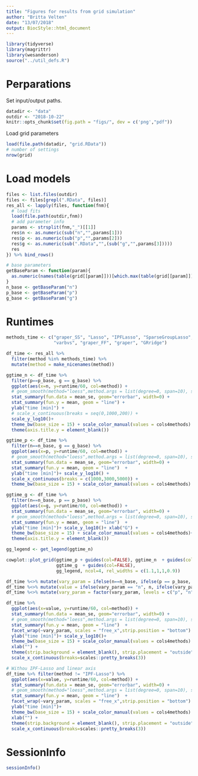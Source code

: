 ```yaml
---
title: "Figures for results from grid simulation"
author: "Britta Velten"
date: "13/07/2018"
output: BiocStyle::html_document
---
```


```r
library(tidyverse)
library(magrittr)
library(wesanderson)
source("../util_defs.R")
```


# Perparations
Set input/output paths.
```r
datadir <- "data"
outdir <- "2018-10-22"
knitr::opts_chunk$set(fig.path = "figs/", dev = c('png',"pdf"))
```

Load grid parameters
```r
load(file.path(datadir, "grid.RData"))
# number of settings
nrow(grid)
```


# Load models
```r
files <- list.files(outdir)
files <- files[grepl(".RData", files)]
res_all <- lapply(files, function(fnm){
  # load fits
  load(file.path(outdir,fnm))
  # add parameter info
  params <- strsplit(fnm,"_")[[1]]
  res$n <- as.numeric(sub("n","",params[1]))
  res$p <- as.numeric(sub("p","",params[2]))
  res$g <- as.numeric(sub(".RData","",(sub("g","",params[3]))))
  res
}) %>% bind_rows()

# base parameters
getBaseParam <- function(param){
  as.numeric(names(table(grid[[param]]))[which.max(table(grid[[param]]))])
}
n_base <- getBaseParam("n")
p_base <- getBaseParam("p")
g_base <- getBaseParam("g")
```

# Runtimes
```r
methods_time <- c("graper_SS", "Lasso", "IPFLasso", "SparseGroupLasso",
                  "varbvs", "graper_FF", "graper", "GRridge")

df_time <- res_all %>% 
  filter(method %in% methods_time) %>%
  mutate(method = make_nicenames(method))
```

```r
ggtime_n <- df_time %>%
  filter(p==p_base, g == g_base) %>%
  ggplot(aes(x=n, y=runtime/60, col=method)) +
  # geom_smooth(method="loess",method.args = list(degree=0, span=10), se=FALSE) +
  stat_summary(fun.data = mean_se, geom="errorbar", width=0) +
  stat_summary(fun.y = mean, geom = "line") +
  ylab("time [min]") +
  # scale_x_continuous(breaks = seq(0,1000,200)) +
  scale_y_log10()+
  theme_bw(base_size = 15) + scale_color_manual(values = cols4methods) +
  theme(axis.title.y = element_blank())

ggtime_p <- df_time %>%
  filter(n==n_base, g == g_base) %>%
  ggplot(aes(x=p, y=runtime/60, col=method)) +
  # geom_smooth(method="loess",method.args = list(degree=0, span=10), se=FALSE) +
  stat_summary(fun.data = mean_se, geom="errorbar", width=0) +
  stat_summary(fun.y = mean, geom = "line")  +
  ylab("time [min]")+ scale_y_log10() +
  scale_x_continuous(breaks = c(1000,3000,5000)) +
  theme_bw(base_size = 15) + scale_color_manual(values = cols4methods)

ggtime_g <- df_time %>%
  filter(n==n_base, p == p_base) %>%
  ggplot(aes(x=g, y=runtime/60, col=method)) +
  stat_summary(fun.data = mean_se, geom="errorbar", width=0) +
  # geom_smooth(method="loess",method.args = list(degree=0, span=10), se=FALSE) +
  stat_summary(fun.y = mean, geom = "line")  +
  ylab("time [min]")+ scale_y_log10()+ xlab("G") + 
  theme_bw(base_size = 15) + scale_color_manual(values = cols4methods)+
  theme(axis.title.y = element_blank())

gg_legend <- get_legend(ggtime_n)

cowplot::plot_grid(ggtime_p + guides(col=FALSE), ggtime_n  + guides(col=FALSE),
                   ggtime_g  + guides(col=FALSE),
                   gg_legend, ncol=4, rel_widths = c(1.1,1,1,0.9))
```

```r
df_time %<>% mutate(vary_param = ifelse(n==n_base, ifelse(p == p_base, "G","p"), "n"))
df_time %<>% mutate(value = ifelse(vary_param == "n", n, ifelse(vary_param=="p", p, g)))
df_time %<>% mutate(vary_param = factor(vary_param, levels = c("p", "n", "G")))

df_time %>%
  ggplot(aes(x=value, y=runtime/60, col=method)) +
  stat_summary(fun.data = mean_se, geom="errorbar", width=0) +
  # geom_smooth(method="loess",method.args = list(degree=0, span=10), se=FALSE) +
  stat_summary(fun.y = mean, geom = "line")  +
  facet_wrap(~vary_param, scales = "free_x",strip.position = "bottom") +
  ylab("time [min]")+ scale_y_log10()+ 
  theme_bw(base_size = 15) + scale_color_manual(values = cols4methods) +
  xlab("") +
  theme(strip.background = element_blank(), strip.placement = "outside") +
  scale_x_continuous(breaks=scales::pretty_breaks(3))
```

```r
# Withou IPF-Lasso and linear axis
df_time %>% filter(method != "IPF-Lasso") %>%
  ggplot(aes(x=value, y=runtime/60, col=method)) +
  stat_summary(fun.data = mean_se, geom="errorbar", width=0) +
  # geom_smooth(method="loess",method.args = list(degree=0, span=10), se=FALSE) +
  stat_summary(fun.y = mean, geom = "line")  +
  facet_wrap(~vary_param, scales = "free_x",strip.position = "bottom") +
  ylab("time [min]")+ 
  theme_bw(base_size = 15) + scale_color_manual(values = cols4methods) +
  xlab("") +
  theme(strip.background = element_blank(), strip.placement = "outside") +
  scale_x_continuous(breaks=scales::pretty_breaks(3))
```

# SessionInfo
```r
sessionInfo()
```

